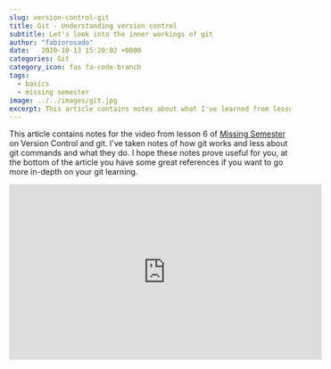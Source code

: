 ```yaml
---
slug: version-control-git
title: Git - Understanding version control
subtitle: Let's look into the inner workings of git
author: "fabiorosado"
date:   2020-10-13 15:20:02 +0000
categories: Git
category_icon: fas fa-code-branch
tags: 
  - basics
  - missing semester
image: ../../images/git.jpg
excerpt: This article contains notes about what I've learned from lesson 6 of Missing Semester - Version Control (git).
---
```


This article contains notes for the video from lesson 6 of [Missing Semester](https://www.youtube.com/channel/UCuXy5tCgEninup9cGplbiFw) on Version Control and git. I've taken notes of how git works and less about git commands and what they do. I hope these notes prove useful for you, at the bottom of the article you have some great references if you want to go more in-depth on your git learning.

<iframe 
    width="560" 
    height="315" 
    src="https://www.youtube.com/embed/2sjqTHE0zok" 
    frameborder="0" 
    allow="accelerometer; autoplay; encrypted-media; gyroscope; picture-in-picture" 
    allowfullscreen 
/>


Version control systems are tools to keep track of changes to source code or other collections of files and folders. They help to track the changes of documents and they make it easy collaborating with someone else.

It track changes in a series of snapshots and they contain the entire state of files or folders within a directory. They also add metadata that contains things like who created the snapshot, messages, changes, etc.

Version control is useful because it let you look at old snapshots of a project, keep a log of changes, work on different branches, see who wrote a specific line or who added a change and more.


## Git data model

Git has a data model that enables features of version control such as keeping track of changes in history, allowing branches and collaboration with other folks.

### Snapshots

A snapshot is what we know as a commit. It contains the history of files, folders and metadata. A snapshot is the top-level tree/directory that is being tracked.

<Note>
  We can track a top-level tree with the command <code>git init</code>.
</Note>

We can think of a snapshoot as being built like this:

```
type commit = struct {
	parent: array<commit>
	author: string
	message: string
	snapshot: tree
}
```
<Note>
This is pseudo-code
</Note>

In Git terminology, a file is called a "blob" because it's just a bunch of bytes. We can think of blobs as an array of bytes:

```
type blob = array<bytes>
```

A directory is called a tree. A tree, maps names to trees or blobs which means that a directory can contain other directories.

```
type tree = map<string, tree | blob>
```

### Objects and content-addressing

Even though we name each file, directory and commit differently, they are all objects. And git stores all this data as objects inside a content address store.

```
objects = map<string, objects>
```

This means that the core of git is a simple key-value data store. You can insert any object into your git storage and git will store it with a unique key.

This unique key is the [SHA-1 hash](https://en.wikipedia.org/wiki/SHA-1) of that object and it allows us to access the object with that key.

<Note>
 Using a hash allows us to take a big piece of data and turn it into a short string
</Note>

Taking the example from that `git log` that I have shown before:

```
* 8f0dede (HEAD -> twitter, upstream/master, master) Add twitch to config example (#1653)
| * a03b68c (origin/twitch, twitch) Add twitch to config example
|/
* 2c9b684 Migrate helper and connector tests to pytest (#1648)
* af00ac9 Fix typo on documentation - Gitter (#1652)
```

If we want to access or reference the snapshot _"Migrate helper and connector tests to pytest"_ I can reference the first seven characters of that object hash: `af00ac9`.


## Git Branches
We can look at snapshots as to what we call  _commits_ in git, they contain all the changes done inside the directory. Each snapshot/commit points back to the one that precedes it.

![](../../images/main_branch.png)
Since all these snapshots point back to the previous one, we can this _history/line_ a branch. Usually, you will always have the main branch when you start tracking the changes of a folder with git.

![](../../images/git_branch.png)

Usually, this branch is the one that folks use to keep the latest version of a project. The powerful thing of git, is that it allows you to branch off from a specific snapshot/commit, so you can work with different branches of a commit and then merge them.

![](../../images/gitcommit.png)

Here you can see the log of a project that I work on. You can see that each `*` is a snapshot, each line shows the _path_ that each snapshot took, you can also see the times that a branch was created and then merged back into the main one.


## References and Repositories

Now that we know that git objects can be identified by their SHA-1 hash and that snapshots live inside branches we can explore more about what is a reference inside git. 

A reference is a human-readable label to refer to a particular snapshot in history instead of using the whole SHA-1 hash.

```
references = map<string, string>
```

![](../../images/gitcommit.png)

Let's look at the image from that `git log` that I used before. You can see things such as:
- `HEAD`
- `upstream/master`
- `master`
- `refs/stash`
- `origin/ibm-watson`
- `...`

There are all references that reference something. The `HEAD` means that this is the current commit that we are working on, `master` refers to the main branch while `upstream/master` is the main branch from the original repository for this project.

So what is a repository?

Putting very simply, a git repository contains all the objects and references. These repositories live inside our disk, but you could use services like GitHub, Gitlab or Bitbucket to save your repositories on these services. They also allow better collaboration with other folks and the reason why they become so popular.

## The Stating Area

The last thing that is worth to mention is that git has this concept of stating area. This is where you add files to this staging area to keep track of changes done and include them in your next snapshot.

By using the command `git status`, git tells you if you have any files that are currently untracked inside a project - these files will not be included on your next snapshot.

To include these files you can run the command `git add <name of the file>` or `git add .` to include all untracked files into the staging area.

After running that command you can type `git status` again and you will see your file names in green and bellow the text: _Changes to be committed:_

To create a new snapshot with these files in staging you need to run the command `git commit` which will open your text editor for you to choose a name for that snapshot. Alternatively, you can run the command `git commit -m "<message>"` to do it in a single command.


---
**References:**

- [Official course notes](https://missing.csail.mit.edu/2020/version-control/)
- [IncludeJS: Eva's lesson notes](https://includejs.dev/notes/missing-semester-06/)
- [The git object store](https://alexwlchan.net/a-plumbers-guide-to-git/1-the-git-object-store/)
- [Book: Pro Git - Free](https://git-scm.com/book/en/v2)
- [Git from the Bottom up](https://jwiegley.github.io/git-from-the-bottom-up/)